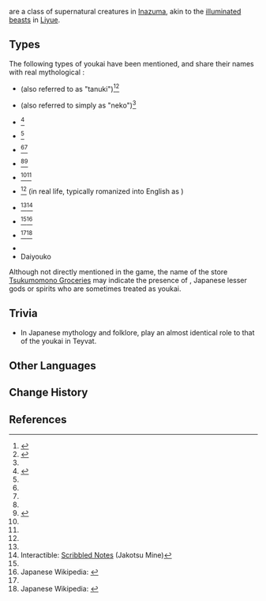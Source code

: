 {{Terminology Infobox
|type         = Species
|region       = Inazuma
}}
{{Lang|'''Youkai'''|ja=妖怪|ja_rm=Youkai}} are a class of supernatural creatures in [[Inazuma]], akin to the [[illuminated beast]]s in [[Liyue]].

==Types==
The following types of youkai have been mentioned, and share their names with real mythological {{w|Yōkai|youkai}}:
*{{Lang|[[Bake-danuki]]|ja=化け狸}} (also referred to as "tanuki")<ref name="NCotSK">{{Ref/Book|New Chronicles of the Six Kitsune}}</ref><ref name="TAT">{{Ref/Book|Toki Alley Tales}}</ref>
*{{Lang|Bake-neko|ja=化け猫}} (also referred to simply as "neko")<ref name="TAT" />
*{{Lang|Inugami|ja=犬神}}<ref name="SacOffering">{{Ref/Quest|Sacrificial Offering|quote=[...] they would turn into kasha, inugami, black jades, umibouzu, raging flames, and other such things. And not all of them would harm people, either. For example, there were the tofu boys...}}</ref>
*{{Lang|Kasha|ja=火車}}<ref name="SacOffering" />
*{{Lang|[[Kitsune]]|ja=狐}}<ref name="NCotSK" /><ref name="TAT" />
*{{Lang|[[Oni]]|ja=鬼}}<ref name="NCotSK" /><ref name="EoSF">{{Ref/ArtiSet|Emblem of Severed Fate}}</ref>
*{{Lang|[[Tengu]]|ja=天狗}}<ref name="TAT" /><ref name="EoSF" />
*{{Lang|Tofu Boys|ja=豆腐小僧}}<ref name="SacOffering" /> (in real life, typically romanized into English as {{w|Tōfu-kozō}})
*{{Lang|Umibouzu|ja=海坊主}}<ref name="SacOffering" /><ref>Interactible: [[Scribbled Notes (Yashiori Island)#Jakotsu Mine|Scribbled Notes]] (Jakotsu Mine)</ref>
*{{Lang|Black Jade|ja=黒玉|ja_rm=Kurodama|ja_lit=Black Ball}}<ref name="SacOffering" /><ref>Japanese Wikipedia: [https://ja.wikipedia.org/wiki/%E9%BB%92%E7%8E%89_(%E5%A6%96%E6%80%AA) {{ja|黒玉 (妖怪)}}]</ref>
*{{Lang|Raging Flame|ja=蓑火|ja_rm=Minobi|ja_lit=Raincoat Fire}}<ref name="SacOffering" /><ref>Japanese Wikipedia: [https://ja.wikipedia.org/wiki/%E8%93%91%E7%81%AB {{ja|蓑火}}]</ref>
*{{Lang|Mujina|ja=貉}}
*Daiyouko

Although not directly mentioned in the game, the name of the store [[Tsukumomono Groceries]] may indicate the presence of {{w|tsukumogami}}, Japanese lesser gods or spirits who are sometimes treated as youkai.

==Trivia==
* In Japanese mythology and folklore, {{w|Yōkai|youkai}} play an almost identical role to that of the youkai in Teyvat.

==Other Languages==
{{Other Languages
|en       = Youkai
|zhs      = 妖怪
|zhs_rm   = Yāoguài
|zht      = 妖怪
|zht_rm   = Yāoguài
|zh_tl    = {{w|Yōkai|Youkai}}{{Sino|zh|ja}}
|ja       = 妖怪
|ja_rm    = Youkai
|ja_tl    = {{w|Yōkai|Youkai}}
|ko       = {{tt|요괴|妖怪}}
|ko_rm    = Yogoe
|ko_tl    = {{w|Yōkai|Youkai}}{{Sino|ko|ja}}
|es       = Youkai
|fr       = Démon
|fr_tl    = Demon
|ru       = Ёкай
|th       = โยไก
|th_rm    = Yokai
|vi       = Youkai<!--also "Yêu Quái"-->
|de       = Youkai<!--also "Dämon"-->
|id       = Youkai
|pt       = Youkai
}}

==Change History==
{{Change History|2.0}}

==References==
{{Reflist|2}}